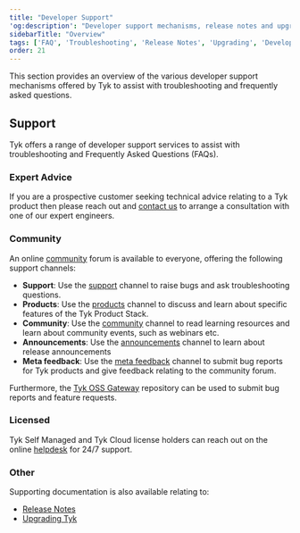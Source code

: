```yaml
---
title: "Developer Support"
'og:description': "Developer support mechanisms, release notes and upgrading information for your Tyk installation"
sidebarTitle: "Overview"
tags: ['FAQ', 'Troubleshooting', 'Release Notes', 'Upgrading', 'Developer Support']
order: 21
---
```


This section provides an overview of the various developer support mechanisms
offered by Tyk to assist with troubleshooting and frequently asked questions.

## Support

Tyk offers a range of developer support services to assist with troubleshooting
and Frequently Asked Questions (FAQs).

### Expert Advice

If you are a prospective customer seeking technical advice relating to a Tyk
product then please reach out and [contact us](https://tyk.io/contact/) to
arrange a consultation with one of our expert engineers.

### Community

An online [community](https://community.tyk.io/) forum is available to everyone,
offering the following support channels:

- **Support**: Use the [support](https://community.tyk.io/c/support/) channel to raise bugs and ask troubleshooting questions.
- **Products**: Use the [products](https://community.tyk.io/c/product/) channel to discuss and learn about specific features of the Tyk Product Stack.
- **Community**: Use the [community](https://community.tyk.io/c/community/) channel to read learning resources and learn about community events, such as webinars etc.
- **Announcements**: Use the [announcements](https://community.tyk.io/c/announcements/) channel to learn about release announcements
- **Meta feedback**: Use the [meta feedback](https://community.tyk.io/c/meta) channel to submit bug reports for Tyk products and give feedback relating to the community forum.

Furthermore, the [Tyk OSS Gateway](https://github.com/TykTechnologies/tyk)
repository can be used to submit bug reports and feature requests.

### Licensed

Tyk Self Managed and Tyk Cloud license holders can reach out on the online
[helpdesk](https://support.tyk.io/hc/en-gb) for 24/7 support.

### Other

Supporting documentation is also available relating to:

- [Release Notes](/5.6/release-notes)
- [Upgrading Tyk](/5.6/upgrading-tyk)
